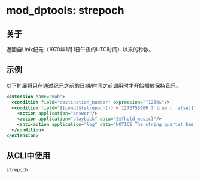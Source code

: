 # mod_dptools: strepoch

## 关于

返回自Unix纪元（1970年1月1日午夜的UTC时间）以来的秒数。

## 示例

以下扩展将只在通过纪元之前的日期/时间之前调用时才开始播放保持音乐。

```xml
<extension name="moh">
  <condition field="destination_number" expression="^1234$"/>
  <condition field="${cond(${strepoch()} < 1273755900 ? true : false)}" expression="^true$">
    <action application="answer"/>
    <action application="playback" data="$${hold_music}"/>
    <anti-action application="log" data="NOTICE The string quartet has gone home."/>
  </condition>
</extension>
```

## 从CLI中使用

```xml
strepoch
```